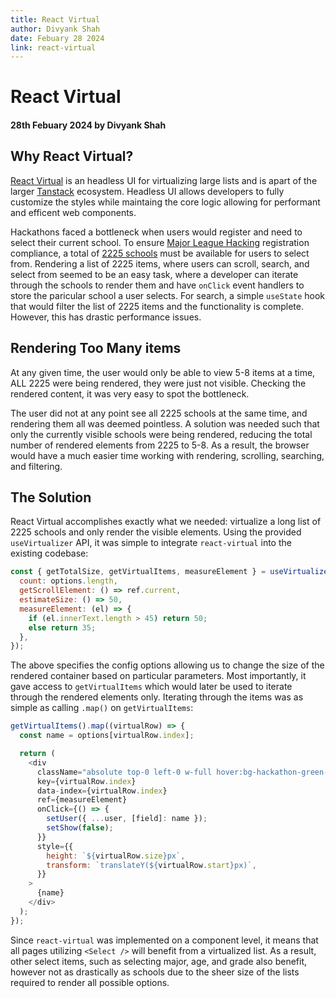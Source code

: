 ```yaml
---
title: React Virtual
author: Divyank Shah
date: Febuary 28 2024
link: react-virtual
---
```


# React Virtual

#### 28th Febuary 2024 by Divyank Shah

## Why React Virtual?

[React Virtual](https://tanstack.com/virtual/latest) is an headless UI for virtualizing large lists and is apart of the larger [Tanstack](https://tanstack.com) ecosystem.
Headless UI allows developers to fully customize the styles while maintaing the core logic allowing for performant and efficent web components.

Hackathons faced a bottleneck when users would register and need to select their current school. To ensure [Major League Hacking](https://mlh.io) registration compliance, a total of [2225 schools](https://github.com/MLH/mlh-policies/blob/main/schools.csv)
must be available for users to select from. Rendering a list of 2225 items, where users can scroll, search, and select from seemed to be an easy task, where a developer can iterate through the schools to render them and have `onClick` event handlers
to store the paricular school a user selects. For search, a simple `useState` hook that would filter the list of 2225 items and the functionality is complete. However, this has drastic performance issues.

## Rendering Too Many items

At any given time, the user would only be able to view 5-8 items at a time, ALL 2225 were being rendered, they were just not visible. Checking the rendered content, it was very easy to spot the bottleneck.

The user did not at any point see all 2225 schools at the same time, and rendering them all was deemed pointless. A solution was needed such that only the currently visible schools were being rendered,
reducing the total number of rendered elements from 2225 to 5-8. As a result, the browser would have a much easier time working with rendering, scrolling, searching, and filtering.

## The Solution

React Virtual accomplishes exactly what we needed: virtualize a long list of 2225 schools and only render the visible elements.
Using the provided `useVirtualizer` API, it was simple to integrate `react-virtual` into the existing codebase:

```js title="src/components/dynamic/Select.jsx"
const { getTotalSize, getVirtualItems, measureElement } = useVirtualizer({
  count: options.length,
  getScrollElement: () => ref.current,
  estimateSize: () => 50,
  measureElement: (el) => {
    if (el.innerText.length > 45) return 50;
    else return 35;
  },
});
```

The above specifies the config options allowing us to change the size of the rendered container based on particular parameters.
Most importantly, it gave access to `getVirtualItems` which would later be used to iterate through the rendered elements only.
Iterating through the items was as simple as calling `.map()` on `getVirtualItems`:

```js title="src/components/dynamic/Select.jsx"
getVirtualItems().map((virtualRow) => {
  const name = options[virtualRow.index];

  return (
    <div
      className="absolute top-0 left-0 w-full hover:bg-hackathon-green-200 hover:cursor-pointer flex items-center px-2"
      key={virtualRow.index}
      data-index={virtualRow.index}
      ref={measureElement}
      onClick={() => {
        setUser({ ...user, [field]: name });
        setShow(false);
      }}
      style={{
        height: `${virtualRow.size}px`,
        transform: `translateY(${virtualRow.start}px)`,
      }}
    >
      {name}
    </div>
  );
});
```

Since `react-virtual` was implemented on a component level, it means that all pages utilizing `<Select />` will benefit from a virtualized list.
As a result, other select items, such as selecting major, age, and grade also benefit, however not as drastically as schools due to the sheer size of the
lists required to render all possible options.
